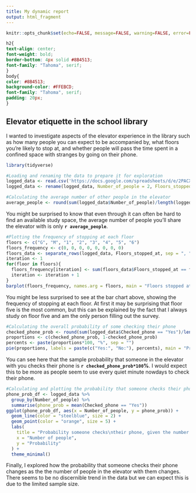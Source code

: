 ---
title: My dynamic report
output: html_fragment
---

```{r setup, include=FALSE}
knitr::opts_chunk$set(echo=FALSE, message=FALSE, warning=FALSE, error=FALSE)

```

```{css}
h2{
text-align: center;
font-weight: bold;
border-bottom: 4px solid #8B4513;
font-family: "Tahoma", serif;
}
body{
color: #8B4513;
background-color: #FFEBCD;
font-family: "Tahoma", serif;
padding: 20px;
}
```

## Elevator etiquette in the school library
I wanted to investigate aspects of the elevator experience in the library such as how many people you can expect to be accompanied by, what floors you're likely to stop at, and whether people will pass the time spent in a confined space with stranges by going on their phone.

```{r}
library(tidyverse)

#Loading and renaming the data to prepare it for exploration
logged_data <- read.csv('https://docs.google.com/spreadsheets/d/e/2PACX-1vSRc7Y8RLhepjaZ9OVR3Pu2xbXrlb8BU5Pz3B0lFK-Lxd4Rns1WxBwwAsfV8i0NOcKjaxEm-Wvlunj0/pub?gid=699649308&single=true&output=csv')
logged_data <- rename(logged_data, Number_of_people = 2, Floors_stopped_at = 3, Checked_phone = 4)

#Calculating the average number of other people in the elevator
average_people <- round(sum(logged_data$Number_of_people)/length(logged_data$Number_of_people), 2)
```

You might be surprised to know that even through it can often be hard to find an available study space, the average number of people you'll share the elevator with is only **`r average_people`**.

```{r}
#Plotting the frequency of stopping at each floor
floors <- c("G", "M", "1", "2", "3", "4", "5", "6")
floors_frequency <- c(0, 0, 0, 0, 0, 0, 0, 0)
floors_data <- separate_rows(logged_data, Floors_stopped_at, sep = ", ")
iteration <- 1
for(floor in floors){
  floors_frequency[iteration] <- sum(floors_data$Floors_stopped_at == floor)
  iteration <- iteration + 1
}
barplot(floors_frequency, names.arg = floors, main = "Floors stopped at", xlab = "Floors", ylab = "Frequency")
```

You might be less surprised to see at the bar chart above, showing the frequency of stopping at each floor. At first it may be surprising that floor five is the most common, but this can be explained by the fact that I always study on floor five and am the only person filling out the survey.

```{r}
#Calculating the overall probability of some checking their phone
checked_phone_prob <- round(sum(logged_data$Checked_phone == "Yes")/length(logged_data$Checked_phone), 2)
proportions <- c(checked_phone_prob, 1-checked_phone_prob)
percents <- paste(proportions*100, "%", sep = "")
pie(proportions, labels = paste(c("Yes:", "No:"), percents), main = "Probability someone checks their phone", col = rainbow(length(proportions)))

```

You can see here that the sample probability that someone in the elevator with you checks their phone is **`r checked_phone_prob*100`%**. I would expect this to be more as people seem to use every quiet minute nowdays to check their phone.

```{r}
#Calculating and plotting the probability that someone checks their phone, given the number of people in the elevator with them
phone_prob_df <- logged_data %>%
  group_by(Number_of_people) %>%
  summarise(phone_prob = mean(Checked_phone == "Yes"))
ggplot(phone_prob_df, aes(x = Number_of_people, y = phone_prob)) +
  geom_line(color = "steelblue", size = 2) +
  geom_point(color = "orange", size = 5) +
  labs(
    title = "Probability someone checks\ntheir phone, given the number of\npeople riding with them",
    x = "Number of people",
    y = "Probability"
  ) +
  theme_minimal()
```

Finally, I explored how the probability that someone checks their phone changes as the the number of people in the elevator with them changes. There seems to be no discernible trend in the data but we can expect this is due to the limited sample size.
